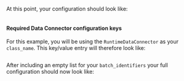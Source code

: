 
<TipRuntimeDataConnectorOverview />

<PartNameTheDataConnector data_connector_name="name_of_my_runtime_data_connector" />

At this point, your configuration should look like:

```python name="sql datasource configuration with empty runtime sql data_connector"
```

#### Required Data Connector configuration keys

<PartDataConnectorRequiredKeysOverview data_connector_type="ConfiguredAssetSqlDataConnector" data_connector_name="name_of_my_configured_data_connector" inferred={false} configured={false} runtime={true} />


For this example, you will be using the `RuntimeDataConnector` as your `class_name`.  This key/value entry will therefore look like:

```python name="define data_connector class_name for runtime sql datasource"
```

After including an empty list for your `batch_identifiers` your full configuration should now look like:

```python name="runtime sql datasource configuration with data_connector class_name defined"
```

<TipCustomDataConnectorModuleName />